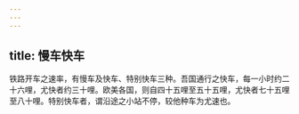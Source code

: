```yaml
---
---
---
```

title: 慢车快车
---



铁路开车之速率，有慢车及快车、特别快车三种。吾国通行之快车，每一小时约二十六哩，尤快者约三十哩。欧美各国，则自四十五哩至五十五哩，尤快者七十五哩至八十哩。特别快车者，谓沿途之小站不停，较他种车为尤速也。